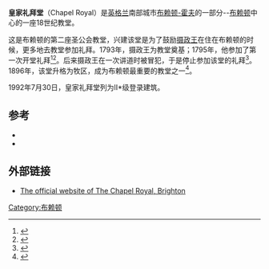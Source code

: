 {{Infobox church
|name=皇家礼拜堂
|image=Chapel Royal, Brighton 03.JPG
|denomination=[[英国圣公会|英国圣公会]]
|churchmanship=
|parish=[[布赖顿|布赖顿]]
|deanery=布赖顿
|archdeaconry=奇切斯特
|diocese=奇切斯特
|province=坎特伯雷
|website=[http://www.crbr.org/ www.crbr.org]
|coordinates={{coord|50.8226|N|0.1394|W|type:landmark_region:GB|display=inline,title}} 
}}
'''皇家礼拜堂'''（Chapel Royal）是[[英格兰|英格兰]]南部城市[[布赖顿-霍夫|布赖顿-霍夫]]的一部分--[[布赖顿|布赖顿]]中心的一座18世纪教堂。

这是布赖顿的第二座圣公会教堂，兴建该堂是为了鼓励[[乔治四世|摄政王]]在住在布赖顿的时候，更多地去教堂参加礼拜。1793年，摄政王为教堂奠基；1795年，他参加了第一次开堂礼拜<ref name="Dale23">{{Harvnb|Dale|1989|p=23.}}</ref><ref name="IoE480948">{{cite web|title=Detailed record: The Chapel Royal, North Street (north side), Brighton|url=http://www.imagesofengland.org.uk/Details/Default.aspx?id=480948&mode=quick|work=[[Images_of_England|Images of England]]|publisher=[[English_Heritage|English Heritage]]|year=2007|accessdate=2009-03-14|archive-url=https://web.archive.org/web/20121012015907/https://www.imagesofengland.org.uk/Details/Default.aspx?id=480948&mode=quick|archive-date=2012-10-12|dead-url=yes}}</ref>。后来摄政王在一次讲道时被冒犯，于是停止参加该堂的礼拜<ref name="Dale26">{{Harvnb|Dale|1989|p=26.}}</ref>。1896年，该堂升格为牧区，成为布赖顿最重要的教堂之一<ref name="Dale29">{{Harvnb|Dale|1989|p=29.}}</ref>。

1992年7月30日，皇家礼拜堂列为II*级登录建筑。

==参考==
{{reflist}}
{{refbegin}}
*{{cite book|last=Carder|first=Timothy|title=The Encyclopaedia of Brighton|year=1990|publisher=East Sussex County Libraries|location=Lewes|isbn=0-86147-315-9|ref=harv}}
*{{cite book|last=Dale|first=Antony|title=Brighton Churches|publisher=Routledge|location=London EC4|year=1989|isbn=0-415-00863-8|ref=harv}}
{{refend}}

==外部链接==
* [http://www.chapelroyalbrighton.org.uk The official website of The Chapel Royal, Brighton] {{Wayback|url=http://www.chapelroyalbrighton.org.uk/ |date=20190129104134 }}

[[Category:布赖顿|Category:布赖顿]]